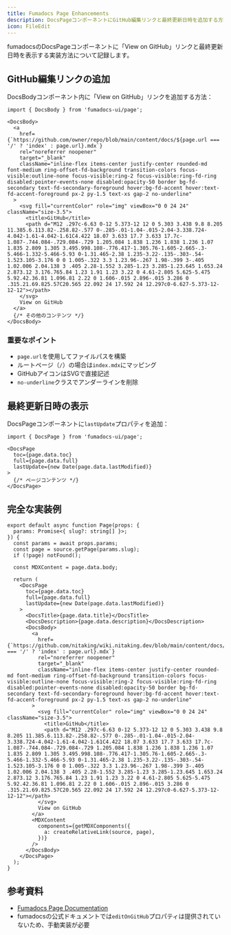 ```yaml
---
title: Fumadocs Page Enhancements
description: DocsPageコンポーネントにGitHub編集リンクと最終更新日時を追加する方法
icon: FileEdit
---
```


fumadocsのDocsPageコンポーネントに「View on GitHub」リンクと最終更新日時を表示する実装方法について記録します。

## GitHub編集リンクの追加

DocsBodyコンポーネント内に「View on GitHub」リンクを追加する方法：

```tsx
import { DocsBody } from 'fumadocs-ui/page';

<DocsBody>
  <a
    href={`https://github.com/owner/repo/blob/main/content/docs/${page.url === '/' ? 'index' : page.url}.mdx`}
    rel="noreferrer noopener"
    target="_blank"
    className="inline-flex items-center justify-center rounded-md font-medium ring-offset-fd-background transition-colors focus-visible:outline-none focus-visible:ring-2 focus-visible:ring-fd-ring disabled:pointer-events-none disabled:opacity-50 border bg-fd-secondary text-fd-secondary-foreground hover:bg-fd-accent hover:text-fd-accent-foreground px-2 py-1.5 text-xs gap-2 no-underline"
  >
    <svg fill="currentColor" role="img" viewBox="0 0 24 24" className="size-3.5">
      <title>GitHub</title>
      <path d="M12 .297c-6.63 0-12 5.373-12 12 0 5.303 3.438 9.8 8.205 11.385.6.113.82-.258.82-.577 0-.285-.01-1.04-.015-2.04-3.338.724-4.042-1.61-4.042-1.61C4.422 18.07 3.633 17.7 3.633 17.7c-1.087-.744.084-.729.084-.729 1.205.084 1.838 1.236 1.838 1.236 1.07 1.835 2.809 1.305 3.495.998.108-.776.417-1.305.76-1.605-2.665-.3-5.466-1.332-5.466-5.93 0-1.31.465-2.38 1.235-3.22-.135-.303-.54-1.523.105-3.176 0 0 1.005-.322 3.3 1.23.96-.267 1.98-.399 3-.405 1.02.006 2.04.138 3 .405 2.28-1.552 3.285-1.23 3.285-1.23.645 1.653.24 2.873.12 3.176.765.84 1.23 1.91 1.23 3.22 0 4.61-2.805 5.625-5.475 5.92.42.36.81 1.096.81 2.22 0 1.606-.015 2.896-.015 3.286 0 .315.21.69.825.57C20.565 22.092 24 17.592 24 12.297c0-6.627-5.373-12-12-12"></path>
    </svg>
    View on GitHub
  </a>
  {/* その他のコンテンツ */}
</DocsBody>
```

### 重要なポイント

- `page.url`を使用してファイルパスを構築
- ルートページ（`/`）の場合は`index.mdx`にマッピング
- GitHubアイコンはSVGで直接記述
- `no-underline`クラスでアンダーラインを削除

## 最終更新日時の表示

DocsPageコンポーネントに`lastUpdate`プロパティを追加：

```tsx
import { DocsPage } from 'fumadocs-ui/page';

<DocsPage 
  toc={page.data.toc} 
  full={page.data.full} 
  lastUpdate={new Date(page.data.lastModified)}
>
  {/* ページコンテンツ */}
</DocsPage>
```

## 完全な実装例

```tsx
export default async function Page(props: {
  params: Promise<{ slug?: string[] }>;
}) {
  const params = await props.params;
  const page = source.getPage(params.slug);
  if (!page) notFound();

  const MDXContent = page.data.body;

  return (
    <DocsPage 
      toc={page.data.toc} 
      full={page.data.full} 
      lastUpdate={new Date(page.data.lastModified)}
    >
      <DocsTitle>{page.data.title}</DocsTitle>
      <DocsDescription>{page.data.description}</DocsDescription>
      <DocsBody>
        <a
          href={`https://github.com/nitaking/wiki.nitaking.dev/blob/main/content/docs/${page.url === '/' ? 'index' : page.url}.mdx`}
          rel="noreferrer noopener"
          target="_blank"
          className="inline-flex items-center justify-center rounded-md font-medium ring-offset-fd-background transition-colors focus-visible:outline-none focus-visible:ring-2 focus-visible:ring-fd-ring disabled:pointer-events-none disabled:opacity-50 border bg-fd-secondary text-fd-secondary-foreground hover:bg-fd-accent hover:text-fd-accent-foreground px-2 py-1.5 text-xs gap-2 no-underline"
        >
          <svg fill="currentColor" role="img" viewBox="0 0 24 24" className="size-3.5">
            <title>GitHub</title>
            <path d="M12 .297c-6.63 0-12 5.373-12 12 0 5.303 3.438 9.8 8.205 11.385.6.113.82-.258.82-.577 0-.285-.01-1.04-.015-2.04-3.338.724-4.042-1.61-4.042-1.61C4.422 18.07 3.633 17.7 3.633 17.7c-1.087-.744.084-.729.084-.729 1.205.084 1.838 1.236 1.838 1.236 1.07 1.835 2.809 1.305 3.495.998.108-.776.417-1.305.76-1.605-2.665-.3-5.466-1.332-5.466-5.93 0-1.31.465-2.38 1.235-3.22-.135-.303-.54-1.523.105-3.176 0 0 1.005-.322 3.3 1.23.96-.267 1.98-.399 3-.405 1.02.006 2.04.138 3 .405 2.28-1.552 3.285-1.23 3.285-1.23.645 1.653.24 2.873.12 3.176.765.84 1.23 1.91 1.23 3.22 0 4.61-2.805 5.625-5.475 5.92.42.36.81 1.096.81 2.22 0 1.606-.015 2.896-.015 3.286 0 .315.21.69.825.57C20.565 22.092 24 17.592 24 12.297c0-6.627-5.373-12-12-12"></path>
          </svg>
          View on GitHub
        </a>
        <MDXContent
          components={getMDXComponents({
            a: createRelativeLink(source, page),
          })}
        />
      </DocsBody>
    </DocsPage>
  );
}
```

## 参考資料

- [Fumadocs Page Documentation](https://fumadocs.dev/docs/ui/layouts/page#edit-on-github)
- fumadocsの公式ドキュメントでは`editOnGitHub`プロパティは提供されていないため、手動実装が必要


<AIEditedFooter />